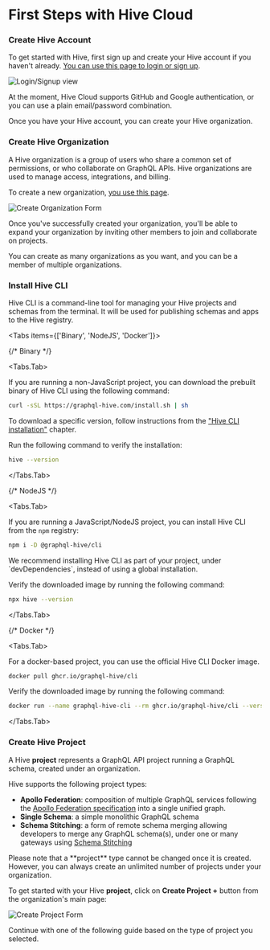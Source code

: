
# First Steps with Hive Cloud

<Steps>

### Create Hive Account

To get started with Hive, first sign up and create your Hive account if you haven't already.
[You can use this page to login or sign up](https://app.graphql-hive.com/auth).

<Screenshot>![Login/Signup view](/docs/pages/first-steps/signup.png)</Screenshot>

<Callout type="info">
  At the moment, Hive Cloud supports GitHub and Google authentication, or you can use a plain
  email/password combination.
</Callout>

Once you have your Hive account, you can create your Hive organization.

### Create Hive Organization

A Hive organization is a group of users who share a common set of permissions, or who collaborate on
GraphQL APIs. Hive organizations are used to manage access, integrations, and billing.

To create a new organization, [you use this page](https://app.graphql-hive.com/org/new).

<Screenshot>![Create Organization Form](/docs/pages/first-steps/org.png)</Screenshot>

Once you've successfully created your organization, you'll be able to expand your organization by
inviting other members to join and collaborate on projects.

<Callout type="info">

You can create as many organizations as you want, and you can be a member of multiple organizations.

</Callout>

### Install Hive CLI

Hive CLI is a command-line tool for managing your Hive projects and schemas from the terminal. It
will be used for publishing schemas and apps to the Hive registry.

<Tabs items={['Binary', 'NodeJS', 'Docker']}>

{/* Binary */}

<Tabs.Tab>

If you are running a non-JavaScript project, you can download the prebuilt binary of Hive CLI using
the following command:

```bash
curl -sSL https://graphql-hive.com/install.sh | sh
```

To download a specific version, follow instructions from the
["Hive CLI installation"](/docs/api-reference/cli#specific-version) chapter.

Run the following command to verify the installation:

```bash
hive --version
```

</Tabs.Tab>

{/* NodeJS */}

<Tabs.Tab>

If you are running a JavaScript/NodeJS project, you can install Hive CLI from the `npm` registry:

```sh npm2yarn
npm i -D @graphql-hive/cli
```

<Callout type="info">
  We recommend installing Hive CLI as part of your project, under `devDependencies`, instead of
  using a global installation.
</Callout>

Verify the downloaded image by running the following command:

```bash
npx hive --version
```

</Tabs.Tab>

{/* Docker */}

<Tabs.Tab>

For a docker-based project, you can use the official Hive CLI Docker image.

```bash
docker pull ghcr.io/graphql-hive/cli
```

Verify the downloaded image by running the following command:

```bash
docker run --name graphql-hive-cli --rm ghcr.io/graphql-hive/cli --version
```

</Tabs.Tab>

</Tabs>

### Create Hive Project

A Hive **project** represents a GraphQL API project running a GraphQL schema, created under an
organization.

Hive supports the following project types:

- **Apollo Federation**: composition of multiple GraphQL services following the
  [Apollo Federation specification](https://www.apollographql.com/docs/federation/subgraph-spec/)
  into a single unified graph.
- **Single Schema**: a simple monolithic GraphQL schema
- **Schema Stitching**: a form of remote schema merging allowing developers to merge any GraphQL
  schema(s), under one or many gateways using
  [Schema Stitching](https://the-guild.dev/graphql/stitching)

<Callout>
  Please note that a **project** type cannot be changed once it is created. However, you can always
  create an unlimited number of projects under your organization.
</Callout>

To get started with your Hive **project**, click on **Create Project +** button from the
organization's main page:

<Screenshot>![Create Project Form](/docs/pages/first-steps/project.png)</Screenshot>

Continue with one of the following guide based on the type of project you selected.

<Cards>
  <Cards.Card arrow title="Apollo Federation" href="/docs/get-started/apollo-federation" />
  <Cards.Card arrow title="Single Schema" href="/docs/get-started/single-project" />
  <Cards.Card arrow title="Schema-Stitching" href="/docs/get-started/schema-stitching" />
</Cards>

</Steps>
